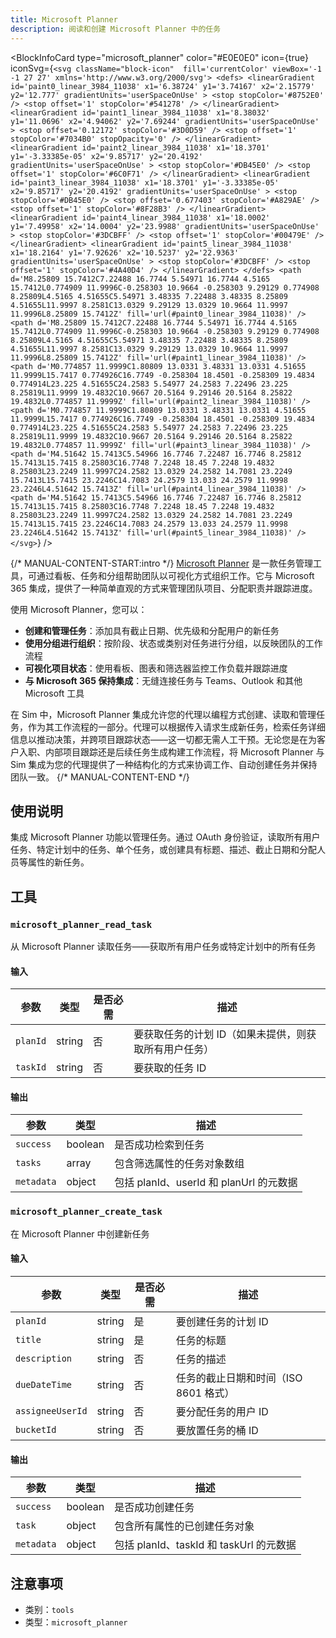 ```yaml
---
title: Microsoft Planner
description: 阅读和创建 Microsoft Planner 中的任务
---
```



<BlockInfoCard 
  type="microsoft_planner"
  color="#E0E0E0"
  icon={true}
  iconSvg={`<svg className="block-icon"  fill='currentColor' viewBox='-1 -1 27 27' xmlns='http://www.w3.org/2000/svg'>
      <defs>
        <linearGradient
          id='paint0_linear_3984_11038'
          x1='6.38724'
          y1='3.74167'
          x2='2.15779'
          y2='12.777'
          gradientUnits='userSpaceOnUse'
        >
          <stop stopColor='#8752E0' />
          <stop offset='1' stopColor='#541278' />
        </linearGradient>
        <linearGradient
          id='paint1_linear_3984_11038'
          x1='8.38032'
          y1='11.0696'
          x2='4.94062'
          y2='7.69244'
          gradientUnits='userSpaceOnUse'
        >
          <stop offset='0.12172' stopColor='#3D0D59' />
          <stop offset='1' stopColor='#7034B0' stopOpacity='0' />
        </linearGradient>
        <linearGradient
          id='paint2_linear_3984_11038'
          x1='18.3701'
          y1='-3.33385e-05'
          x2='9.85717'
          y2='20.4192'
          gradientUnits='userSpaceOnUse'
        >
          <stop stopColor='#DB45E0' />
          <stop offset='1' stopColor='#6C0F71' />
        </linearGradient>
        <linearGradient
          id='paint3_linear_3984_11038'
          x1='18.3701'
          y1='-3.33385e-05'
          x2='9.85717'
          y2='20.4192'
          gradientUnits='userSpaceOnUse'
        >
          <stop stopColor='#DB45E0' />
          <stop offset='0.677403' stopColor='#A829AE' />
          <stop offset='1' stopColor='#8F28B3' />
        </linearGradient>
        <linearGradient
          id='paint4_linear_3984_11038'
          x1='18.0002'
          y1='7.49958'
          x2='14.0004'
          y2='23.9988'
          gradientUnits='userSpaceOnUse'
        >
          <stop stopColor='#3DCBFF' />
          <stop offset='1' stopColor='#00479E' />
        </linearGradient>
        <linearGradient
          id='paint5_linear_3984_11038'
          x1='18.2164'
          y1='7.92626'
          x2='10.5237'
          y2='22.9363'
          gradientUnits='userSpaceOnUse'
        >
          <stop stopColor='#3DCBFF' />
          <stop offset='1' stopColor='#4A40D4' />
        </linearGradient>
      </defs>
      <path
        d='M8.25809 15.7412C7.22488 16.7744 5.54971 16.7744 4.5165 15.7412L0.774909 11.9996C-0.258303 10.9664 -0.258303 9.29129 0.774908 8.25809L4.5165 4.51655C5.54971 3.48335 7.22488 3.48335 8.25809 4.51655L11.9997 8.2581C13.0329 9.29129 13.0329 10.9664 11.9997 11.9996L8.25809 15.7412Z'
        fill='url(#paint0_linear_3984_11038)'
      />
      <path
        d='M8.25809 15.7412C7.22488 16.7744 5.54971 16.7744 4.5165 15.7412L0.774909 11.9996C-0.258303 10.9664 -0.258303 9.29129 0.774908 8.25809L4.5165 4.51655C5.54971 3.48335 7.22488 3.48335 8.25809 4.51655L11.9997 8.2581C13.0329 9.29129 13.0329 10.9664 11.9997 11.9996L8.25809 15.7412Z'
        fill='url(#paint1_linear_3984_11038)'
      />
      <path
        d='M0.774857 11.9999C1.80809 13.0331 3.48331 13.0331 4.51655 11.9999L15.7417 0.774926C16.7749 -0.258304 18.4501 -0.258309 19.4834 0.774914L23.225 4.51655C24.2583 5.54977 24.2583 7.22496 23.225 8.25819L11.9999 19.4832C10.9667 20.5164 9.29146 20.5164 8.25822 19.4832L0.774857 11.9999Z'
        fill='url(#paint2_linear_3984_11038)'
      />
      <path
        d='M0.774857 11.9999C1.80809 13.0331 3.48331 13.0331 4.51655 11.9999L15.7417 0.774926C16.7749 -0.258304 18.4501 -0.258309 19.4834 0.774914L23.225 4.51655C24.2583 5.54977 24.2583 7.22496 23.225 8.25819L11.9999 19.4832C10.9667 20.5164 9.29146 20.5164 8.25822 19.4832L0.774857 11.9999Z'
        fill='url(#paint3_linear_3984_11038)'
      />
      <path
        d='M4.51642 15.7413C5.54966 16.7746 7.22487 16.7746 8.25812 15.7413L15.7415 8.25803C16.7748 7.2248 18.45 7.2248 19.4832 8.25803L23.2249 11.9997C24.2582 13.0329 24.2582 14.7081 23.2249 15.7413L15.7415 23.2246C14.7083 24.2579 13.033 24.2579 11.9998 23.2246L4.51642 15.7413Z'
        fill='url(#paint4_linear_3984_11038)'
      />
      <path
        d='M4.51642 15.7413C5.54966 16.7746 7.22487 16.7746 8.25812 15.7413L15.7415 8.25803C16.7748 7.2248 18.45 7.2248 19.4832 8.25803L23.2249 11.9997C24.2582 13.0329 24.2582 14.7081 23.2249 15.7413L15.7415 23.2246C14.7083 24.2579 13.033 24.2579 11.9998 23.2246L4.51642 15.7413Z'
        fill='url(#paint5_linear_3984_11038)'
      />
    </svg>`}
/>

{/* MANUAL-CONTENT-START:intro */}
[Microsoft Planner](https://www.microsoft.com/en-us/microsoft-365/planner) 是一款任务管理工具，可通过看板、任务和分组帮助团队以可视化方式组织工作。它与 Microsoft 365 集成，提供了一种简单直观的方式来管理团队项目、分配职责并跟踪进度。

使用 Microsoft Planner，您可以：

- **创建和管理任务**：添加具有截止日期、优先级和分配用户的新任务
- **使用分组进行组织**：按阶段、状态或类别对任务进行分组，以反映团队的工作流程
- **可视化项目状态**：使用看板、图表和筛选器监控工作负载并跟踪进度
- **与 Microsoft 365 保持集成**：无缝连接任务与 Teams、Outlook 和其他 Microsoft 工具

在 Sim 中，Microsoft Planner 集成允许您的代理以编程方式创建、读取和管理任务，作为其工作流程的一部分。代理可以根据传入请求生成新任务，检索任务详细信息以推动决策，并跨项目跟踪状态——这一切都无需人工干预。无论您是在为客户入职、内部项目跟踪还是后续任务生成构建工作流程，将 Microsoft Planner 与 Sim 集成为您的代理提供了一种结构化的方式来协调工作、自动创建任务并保持团队一致。 
{/* MANUAL-CONTENT-END */}

## 使用说明

集成 Microsoft Planner 功能以管理任务。通过 OAuth 身份验证，读取所有用户任务、特定计划中的任务、单个任务，或创建具有标题、描述、截止日期和分配人员等属性的新任务。

## 工具

### `microsoft_planner_read_task`

从 Microsoft Planner 读取任务——获取所有用户任务或特定计划中的所有任务

#### 输入

| 参数 | 类型 | 是否必需 | 描述 |
| --------- | ---- | -------- | ----------- |
| `planId` | string | 否 | 要获取任务的计划 ID（如果未提供，则获取所有用户任务） |
| `taskId` | string | 否 | 要获取的任务 ID |

#### 输出

| 参数 | 类型 | 描述 |
| --------- | ---- | ----------- |
| `success` | boolean | 是否成功检索到任务 |
| `tasks` | array | 包含筛选属性的任务对象数组 |
| `metadata` | object | 包括 planId、userId 和 planUrl 的元数据 |

### `microsoft_planner_create_task`

在 Microsoft Planner 中创建新任务

#### 输入

| 参数 | 类型 | 是否必需 | 描述 |
| --------- | ---- | -------- | ----------- |
| `planId` | string | 是 | 要创建任务的计划 ID |
| `title` | string | 是 | 任务的标题 |
| `description` | string | 否 | 任务的描述 |
| `dueDateTime` | string | 否 | 任务的截止日期和时间（ISO 8601 格式） |
| `assigneeUserId` | string | 否 | 要分配任务的用户 ID |
| `bucketId` | string | 否 | 要放置任务的桶 ID |

#### 输出

| 参数 | 类型 | 描述 |
| --------- | ---- | ----------- |
| `success` | boolean | 是否成功创建任务 |
| `task` | object | 包含所有属性的已创建任务对象 |
| `metadata` | object | 包括 planId、taskId 和 taskUrl 的元数据 |

## 注意事项

- 类别：`tools`
- 类型：`microsoft_planner`
